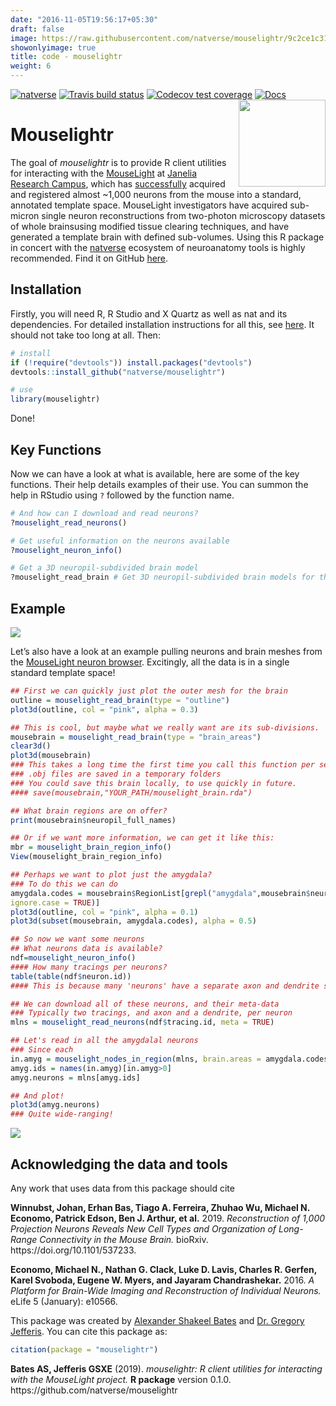 ```yaml
---
date: "2016-11-05T19:56:17+05:30"
draft: false
image: https://raw.githubusercontent.com/natverse/mouselightr/9c2ce1c3146b2afb186298b7cc8419ecdb4d725a/man/figures/logo.svg
showonlyimage: true
title: code - mouselightr
weight: 6
---
```

[![natverse](https://img.shields.io/badge/natverse-Part%20of%20the%20natverse-a241b6)](https://natverse.github.io)
[![Travis build status](https://travis-ci.org/natverse/mouselightr.svg?branch=master)](https://travis-ci.org/natverse/mouselightr)
[![Codecov test coverage](https://codecov.io/gh/natverse/mouselightr/branch/master/graph/badge.svg)](https://codecov.io/gh/natverse/mouselightr?branch=master)
[![Docs](https://img.shields.io/badge/docs-100%25-brightgreen.svg)](http://natverse.github.io/mouselightr/reference/)
<!--more-->
<img src="https://raw.githubusercontent.com/natverse/mouselightr/9c2ce1c3146b2afb186298b7cc8419ecdb4d725a/man/figures/logo.svg" align="right" height="139" />

# Mouselightr

The goal of *mouselightr* is to provide R client utilities for interacting with the [MouseLight](http://mouselight.janelia.org/) at [Janelia Research Campus](https://www.janelia.org/), which has [successfully](https://www.cell.com/neuron/pdfExtended/S0896-6273(19)30391-5) acquired and registered almost ~1,000 neurons from the mouse into a standard, annotated template space. MouseLight investigators have acquired sub-micron single neuron reconstructions from two-photon microscopy datasets of whole brainsusing modified tissue clearing techniques, and have generated a template brain with defined sub-volumes. Using this R package in concert with the [natverse](https://github.com/natverse/natverse) ecosystem of neuroanatomy tools is highly recommended. Find it on GitHub [here](https://github.com/natverse/mouselightr).

## Installation

Firstly, you will need R, R Studio and X Quartz as well as nat and its dependencies. For detailed installation instructions for all this, see [here](https://natverse.github.io/nat/articles/Installation.html). It should not take too long at all. Then:

```r
# install
if (!require("devtools")) install.packages("devtools")
devtools::install_github("natverse/mouselightr")

# use 
library(mouselightr)
```

Done!

## Key Functions

Now we can have a look at what is available, here are some of the key functions. Their help details examples of their use. You can summon the help in RStudio using `?` followed by the function name.

```r
# And how can I download and read neurons?
?mouselight_read_neurons()

# Get useful information on the neurons available
?mouselight_neuron_info()

# Get a 3D neuropil-subdivided brain model
?mouselight_read_brain # Get 3D neuropil-subdivided brain models for those brainspaces
```

## Example


<img src="https://github.com/natverse/mouselightr/blob/master/man/figures/mouselight_neuropils.png?raw=true" />


Let's also have a look at an example pulling neurons and brain meshes from the [MouseLight neuron browser](https://mouselightr.neuro.mpg.de). Excitingly, all the data is in a single standard template space!

```r
## First we can quickly just plot the outer mesh for the brain
outline = mouselight_read_brain(type = "outline")
plot3d(outline, col = "pink", alpha = 0.3)

## This is cool, but maybe what we really want are its sub-divisions.
mousebrain = mouselight_read_brain(type = "brain_areas")
clear3d()
plot3d(mousebrain)
### This takes a long time the first time you call this function per session
### .obj files are saved in a temporary folders
### You could save this brain locally, to use quickly in future.
#### save(mousebrain,"YOUR_PATH/mouselight_brain.rda")

## What brain regions are on offer?
print(mousebrain$neuropil_full_names)

## Or if we want more information, we can get it like this:
mbr = mouselight_brain_region_info()
View(mouselight_brain_region_info)

## Perhaps we want to plot just the amygdala?
### To do this we can do
amygdala.codes = mousebrain$RegionList[grepl("amygdala",mousebrain$neuropil_full_names,
ignore.case = TRUE)]
plot3d(outline, col = "pink", alpha = 0.1)
plot3d(subset(mousebrain, amygdala.codes), alpha = 0.5)

## So now we want some neurons
## What neurons data is available?
ndf=mouselight_neuron_info()
#### How many tracings per neurons?
table(table(ndf$neuron.id))
#### This is because many 'neurons' have a separate axon and dendrite skeleton 

## We can download all of these neurons, and their meta-data
### Typically two tracings, and axon and a dendrite, per neuron
mlns = mouselight_read_neurons(ndf$tracing.id, meta = TRUE)

## Let's read in all the amygdalal neurons
### Since each 
in.amyg = mouselight_nodes_in_region(mlns, brain.areas = amygdala.codes, labels = NULL)
amyg.ids = names(in.amyg)[in.amyg>0]
amyg.neurons = mlns[amyg.ids]

## And plot!
plot3d(amyg.neurons)
### Quite wide-ranging!
```

<img src="https://github.com/natverse/mouselightr/blob/master/man/figures/mouselight_neurons.png?raw=true" />

## Acknowledging the data and tools

Any work that uses data  from this package should cite

**Winnubst, Johan, Erhan Bas, Tiago A. Ferreira, Zhuhao Wu, Michael N. Economo, Patrick Edson, Ben J. Arthur, et al.** 2019. *Reconstruction of 1,000 Projection Neurons Reveals New Cell Types and Organization of Long-Range Connectivity in the Mouse Brain.* bioRxiv. https://doi.org/10.1101/537233.

**Economo, Michael N., Nathan G. Clack, Luke D. Lavis, Charles R. Gerfen, Karel Svoboda, Eugene W. Myers, and Jayaram Chandrashekar.** 2016. *A Platform for Brain-Wide Imaging and Reconstruction of Individual Neurons.* eLife 5 (January): e10566.

This package was created by [Alexander Shakeel Bates](https://scholar.google.com/citations?user=BOVTiXIAAAAJ&hl=en) and [Dr. Gregory Jefferis](https://en.wikipedia.org/wiki/Gregory_Jefferis). You can cite this package as:

```r
citation(package = "mouselightr")
```

**Bates AS, Jefferis GSXE** (2019). *mouselightr: R client utilities for interacting with the MouseLight project.* **R package** version 0.1.0. https://github.com/natverse/mouselightr

